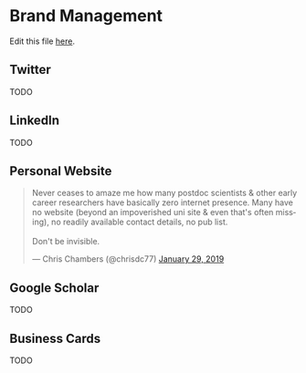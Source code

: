 # Brand Management {#brand-management}

Edit this file [here](https://github.com/atacamagroup/handbook/blob/master/03-branding.Rmd).

## Twitter

TODO

## LinkedIn

TODO

## Personal Website

<blockquote class="twitter-tweet" data-lang="en"><p lang="en" dir="ltr">Never ceases to amaze me how many postdoc scientists &amp; other early career researchers have basically zero internet presence. Many have no website (beyond an impoverished uni site &amp; even that&#39;s often missing), no readily available contact details, no pub list.<br><br>Don&#39;t be invisible.</p>&mdash; Chris Chambers (@chrisdc77) <a href="https://twitter.com/chrisdc77/status/1090198315617132545?ref_src=twsrc%5Etfw">January 29, 2019</a></blockquote>
<script async src="https://platform.twitter.com/widgets.js" charset="utf-8"></script>

## Google Scholar

TODO

## Business Cards

TODO
